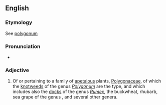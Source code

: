 ==English==

===Etymology===
See [[polygonum]]

===Pronunciation===
* {{rhymes|eɪʃəs}}

===Adjective===
{{en-adj}}

# {{botany}} Of or pertaining to a family of [[apetalous]] plants, [[Polygonaceae]], of which the [[knotweed]]s of the genus ''[[Polygonum]]'' are the type, and which includes also the [[docks]] of the genus ''[[Rumex]]'', the buckwheat, rhubarb, sea grape of the genus {{taxlink|Coccoloba|genus}}, and several other genera.